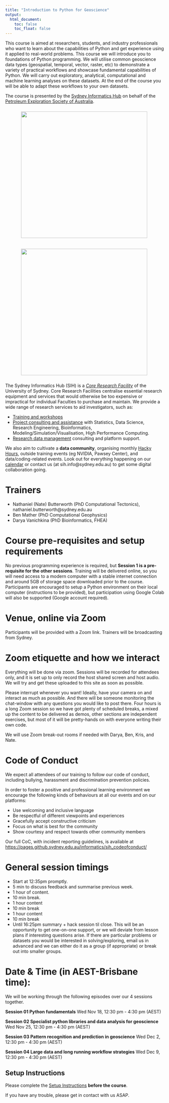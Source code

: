 ```yaml
---
title: "Introduction to Python for Geoscience"
output:
  html_document:
    toc: false
    toc_float: false
---
```



This course is aimed at researchers, students, and industry professionals who want to learn about the capabilities of Python and get experience using it applied to real-world problems. This course we will introduce you to foundations of Python programming. We will utilise common geoscience data types (geospatial, temporal, vector, raster, etc) to demonstrate a variety of practical workflows and showcase fundamental capabilities of Python. We will carry out exploratory, analytical, computational and machine learning analyses on these datasets. At the end of the course you will be able to adapt these workflows to your own datasets. 

The course is presented by the <a href="https://www.sydney.edu.au/research/facilities/sydney-informatics-hub.html">Sydney Informatics Hub</a> on behalf of the <a href="https://pesa.com.au/events/pesa-qld-online-course-introduction-to-python-for-geoscience/">Petroleum Exploration Society of Australia</a>.

<figure>
  <img src="fig/pesa.jpg" style="margin:10px;width:400px"/>
</figure>

<figure>
  <img src="fig/SIH_logo.jpg" style="margin:10px;width:400px"/>
</figure>

The Sydney Informatics Hub (SIH) is a _[Core Research Facility](https://sydney.edu.au/research/facilities.html)_ of the University of Sydney. Core Research Facilities centralise essential research equipment and services that would otherwise be too expensive or impractical for individual Faculties to purchase and maintain. We provide a wide range of research services to aid investigators, such as:

* [Training and workshops](https://sydney.edu.au/research/facilities/sydney-informatics-hub/workshops-and-training.html)
* [Project consulting and assistance](https://sydney.edu.au/research/facilities/sydney-informatics-hub/project-support.html) with Statistics, Data Science, Research Engineering, Bioinformatics, Modeling/Simulation/Visualisation, High Performance Computing.
* [Research data management](https://sydney.edu.au/research/facilities/sydney-informatics-hub/digital-research-infrastructure.html) consulting and platform support.

We also aim to cultivate a **data community**, organising monthly [Hacky Hours](https://sydney.edu.au/research/facilities/sydney-informatics-hub/workshops-and-training/hacky-hour.html), outside training events (eg NVIDIA, Pawsey Center), and data/coding-related events. Look out for everything happening on our [calendar](https://www.sydney.edu.au/research/facilities/sydney-informatics-hub/workshops-and-training/training-calendar.html) or contact us (at sih.info@sydney.edu.au) to get some digital collaboration going.

# Trainers
* Nathaniel (Nate) Butterworth (PhD Computational Tectonics), nathaniel.butterworth@sydney.edu.au
* Ben Mather (PhD Computational Geophysics)
* Darya Vanichkina (PhD Bioinformatics, FHEA) 

# Course pre-requisites and setup requirements

No previous programming experience is required, but **Session 1 is a pre-requisite for the other sessions**. Training will be delivered online, so you will need access to a modern computer with a stable internet connection and around 5GB of storage space downloaded prior to the course. Participants are encouraged to setup a Python environment on their local computer (instructions to be provided), but participation using Google Colab will also be supported (Google account required).

# Venue, online via Zoom
Participants will be provided with a Zoom link. Trainers will be broadcasting from Sydney.

# Zoom etiquette and how we interact
Everything will be done via zoom. Sessions will be recorded for attendees only, and it is set up to only record the host shared screen and host audio. We will try and get these uploaded to this site as soon as possible. 

Please interrupt whenever you want! Ideally, have your camera on and interact as much as possible. And there will be someone monitoring the chat-window with any questions you would like to post there.  Four hours is a long Zoom session so we have got plenty of scheduled breaks, a mixed up the content to be delivered as demos, other sections are independent exercises, but most of it will be pretty-hands on with everyone writing their own code. 

We will use Zoom break-out rooms if needed with Darya, Ben, Kris, and Nate.


# Code of Conduct
We expect all attendees of our training to follow our code of conduct, including bullying, harassment and discrimination prevention policies.

In order to foster a positive and professional learning environment we encourage the following kinds of behaviours at all our events and on our platforms:

* Use welcoming and inclusive language
* Be respectful of different viewpoints and experiences
* Gracefully accept constructive criticism
* Focus on what is best for the community
* Show courtesy and respect towards other community members

Our full CoC, with incident reporting guidelines, is available at [https://pages.github.sydney.edu.au/informatics/sih_codeofconduct/](https://pages.github.sydney.edu.au/informatics/sih_codeofconduct/)


# General session timings

* Start at 12:35pm promptly. 
* 5 min to discuss feedback and summarise previous week.
* 1 hour of content.
* 10 min break.
* 1 hour content
* 10 min break
* 1 hour content
* 10 min break
* Until 16:25pm summary + hack session til close. This will be an opportunity to get one-on-one support, or we will deviate from lesson plans if interesting questions arise. If there are particular problems or datasets you would be interested in solving/exploring, email us in advanced and we can either do it as a group (if appropriate) or break out into smaller groups.


# Date & Time (in AEST-Brisbane time):	

We will be working through the following episodes over our 4 sessions together.

**Session 01 Python fundamentals**
Wed Nov 18, 12:30 pm - 4:30 pm (AEST)

**Session 02 Specialist python libraries and data analysis for geoscience**
Wed Nov 25, 12:30 pm - 4:30 pm (AEST)

**Session 03 Pattern recognition and prediction in geoscience**
Wed Dec 2, 12:30 pm - 4:30 pm (AEST)

**Session 04 Large data and long running workflow strategies**
Wed Dec 9, 12:30 pm - 4:30 pm (AEST)


## Setup Instructions
Please complete the [Setup Instructions](https://sydney-informatics-hub.github.io/geopython/setup.html) **before the course**.

If you have any trouble, please get in contact with us ASAP.






